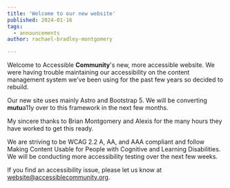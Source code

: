 ```yaml
---
title: 'Welcome to our new website'
published: 2024-01-16
tags:
  - announcements
author: rachael-bradley-montgomery

---
```


Welcome to Accessible **Community**'s new, more accessible website. We were having trouble maintaining our accessibility on the content management system we've been using for the past few years so decided to rebuild. 

Our new site uses mainly <ExternalLink href="https://astro.build" inline={true}>Astro</ExternalLink> and <ExternalLink href="https://getbootstrap.com/" inline={true}>Bootstrap 5</ExternalLink>. We will be converting **mutu**a11y over to this framework in the next few months. 

My sincere thanks to Brian Montgomery and Alexis for the many hours they have worked to get this ready.   

We are striving to be <ExternalLink href="https://www.w3.org/TR/WCAG22/" inline={true}>WCAG 2.2 A, AA, and AAA</ExternalLink> compliant and follow <ExternalLink href="https://www.w3.org/TR/coga-usable/" inline={true}>Making Content Usable for People with Cognitive and Learning Disabilities</ExternalLink>. We will be conducting more accessibility testing over the next few weeks.

If you find an accessibility issue, please let us know at website@accessiblecommunity.org. 
